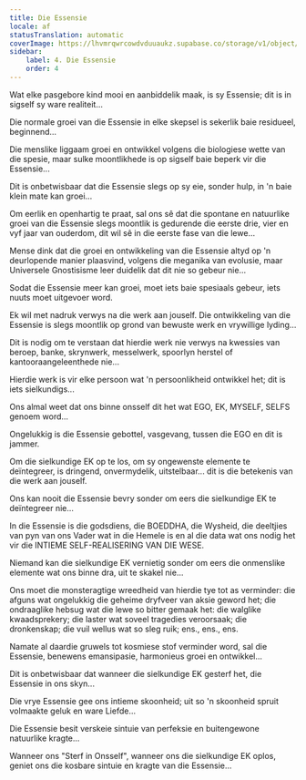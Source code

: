 ```yaml
---
title: Die Essensie
locale: af
statusTranslation: automatic
coverImage: https://lhvmrqwrcowdvduuaukz.supabase.co/storage/v1/object/public/strapi-uploads/small_cover-tratado-de-psicologia-revolucionaria.webp-5e15e1cec4e0ebebcde5d7fc7565d8fd.webp
sidebar:
    label: 4. Die Essensie
    order: 4
---
```

Wat elke pasgebore kind mooi en aanbiddelik maak, is sy Essensie; dit is in sigself sy ware realiteit...

Die normale groei van die Essensie in elke skepsel is sekerlik baie residueel, beginnend...

Die menslike liggaam groei en ontwikkel volgens die biologiese wette van die spesie, maar sulke moontlikhede is op sigself baie beperk vir die Essensie...

Dit is onbetwisbaar dat die Essensie slegs op sy eie, sonder hulp, in 'n baie klein mate kan groei...

Om eerlik en openhartig te praat, sal ons sê dat die spontane en natuurlike groei van die Essensie slegs moontlik is gedurende die eerste drie, vier en vyf jaar van ouderdom, dit wil sê in die eerste fase van die lewe...

Mense dink dat die groei en ontwikkeling van die Essensie altyd op 'n deurlopende manier plaasvind, volgens die meganika van evolusie, maar Universele Gnostisisme leer duidelik dat dit nie so gebeur nie...

Sodat die Essensie meer kan groei, moet iets baie spesiaals gebeur, iets nuuts moet uitgevoer word.

Ek wil met nadruk verwys na die werk aan jouself. Die ontwikkeling van die Essensie is slegs moontlik op grond van bewuste werk en vrywillige lyding...

Dit is nodig om te verstaan ​​dat hierdie werk nie verwys na kwessies van beroep, banke, skrynwerk, messelwerk, spoorlyn herstel of kantooraangeleenthede nie...

Hierdie werk is vir elke persoon wat 'n persoonlikheid ontwikkel het; dit is iets sielkundigs...

Ons almal weet dat ons binne onsself dit het wat EGO, EK, MYSELF, SELFS genoem word...

Ongelukkig is die Essensie gebottel, vasgevang, tussen die EGO en dit is jammer.

Om die sielkundige EK op te los, om sy ongewenste elemente te deïntegreer, is dringend, onvermydelik, uitstelbaar... dit is die betekenis van die werk aan jouself.

Ons kan nooit die Essensie bevry sonder om eers die sielkundige EK te deïntegreer nie...

In die Essensie is die godsdiens, die BOEDDHA, die Wysheid, die deeltjies van pyn van ons Vader wat in die Hemele is en al die data wat ons nodig het vir die INTIEME SELF-REALISERING VAN DIE WESE.

Niemand kan die sielkundige EK vernietig sonder om eers die onmenslike elemente wat ons binne dra, uit te skakel nie...

Ons moet die monsteragtige wreedheid van hierdie tye tot as verminder: die afguns wat ongelukkig die geheime dryfveer van aksie geword het; die ondraaglike hebsug wat die lewe so bitter gemaak het: die walglike kwaadsprekery; die laster wat soveel tragedies veroorsaak; die dronkenskap; die vuil wellus wat so sleg ruik; ens., ens., ens.

Namate al daardie gruwels tot kosmiese stof verminder word, sal die Essensie, benewens emansipasie, harmonieus groei en ontwikkel...

Dit is onbetwisbaar dat wanneer die sielkundige EK gesterf het, die Essensie in ons skyn...

Die vrye Essensie gee ons intieme skoonheid; uit so 'n skoonheid spruit volmaakte geluk en ware Liefde...

Die Essensie besit verskeie sintuie van perfeksie en buitengewone natuurlike kragte...

Wanneer ons "Sterf in Onsself", wanneer ons die sielkundige EK oplos, geniet ons die kosbare sintuie en kragte van die Essensie...

